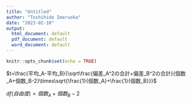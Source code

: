 ```yaml
---
title: "Untitled"
author: "Toshihide Imaruoka"
date: "2023-02-10"
output:
  html_document: default
  pdf_document: default
  word_document: default
---
```


```r
knitr::opts_chunk$set(echo = TRUE)
```

$t=\frac{平均_A-平均_B}{\sqrt\frac{偏差_A^2の合計+偏差_B^2の合計}{個数_A+個数_B-2}\times\sqrt{\frac{1}{個数_A}+\frac{1}{個数_B}}}$

$df(自由度)=個数_A+個数_B-2$


